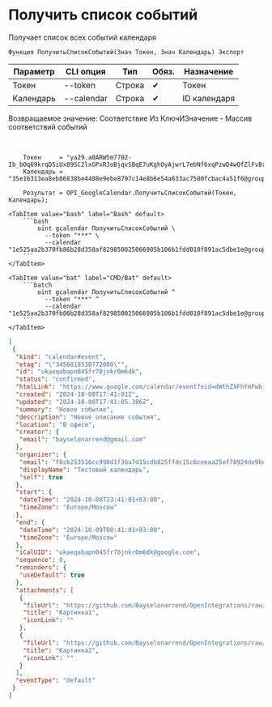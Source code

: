 ﻿---
sidebar_position: 2
---


# Получить список событий
 Получает список всех событий календаря



`Функция ПолучитьСписокСобытий(Знач Токен, Знач Календарь) Экспорт`

  | Параметр | CLI опция | Тип | Обяз. | Назначение |
  |-|-|-|-|-|
  | Токен | --token | Строка | &#x2714; | Токен |
  | Календарь | --calendar | Строка | &#x2714; | ID календаря |

  
  Возвращаемое значение:   Соответствие Из КлючИЗначение - Массив соответствий событий

<br/>




```bsl title="Пример использования для 1С:Предприятие/OneScript"
    Токен     = "ya29.a0ARW5m7702-Ib_bOq69krqD5iUx89SC2lxGPxRJoBjqvSBqE7uKghOyAjwrL7ebNf6xqPzwD4wQfZlFvBrb7QsWlw5PGW_SvkFr57Y8Js...";
    Календарь = "35e16313ea8eb86838be4408e9ebe8797c14e8b6e54a633ac7580fcbac4a51f6@group.calendar.google.com";

    Результат = OPI_GoogleCalendar.ПолучитьСписокСобытий(Токен, Календарь);
```
    

 <Tabs>
  
    <TabItem value="bash" label="Bash" default>
        ```bash
            oint gcalendar ПолучитьСписокСобытий \
              --token "***" \
              --calendar "1e525aa2b370fb86b28d358af829850025066905b106b1fdd010f891ac5dbe1e@group.calendar.google.com"
        ```
    </TabItem>
  
    <TabItem value="bat" label="CMD/Bat" default>
        ```batch
            oint gcalendar ПолучитьСписокСобытий ^
              --token "***" ^
              --calendar "1e525aa2b370fb86b28d358af829850025066905b106b1fdd010f891ac5dbe1e@group.calendar.google.com"
        ```
    </TabItem>
</Tabs>


```json title="Результат"
[
 {
  "kind": "calendar#event",
  "etag": "\"3456818530772000\"",
  "id": "ukaeqabapn045fr78jnkr0m6dk",
  "status": "confirmed",
  "htmlLink": "https://www.google.com/calendar/event?eid=dWthZXFhYmFwbjA0NWZyNzhqbmtyMG02ZGsgZjhjYjI1MzUxNmNjOTkwZDFmMzZhN2QxNWNkYjgyNWZmZGMxNWM2Y2VlYWEyNWVmNzg5MjRkZTliZWVhM2E1NkBn",
  "created": "2024-10-08T17:41:01Z",
  "updated": "2024-10-08T17:41:05.386Z",
  "summary": "Новое событие",
  "description": "Новое описание события",
  "location": "В офисе",
  "creator": {
   "email": "bayselonarrend@gmail.com"
  },
  "organizer": {
   "email": "f8cb253516cc990d1f36a7d15cdb825ffdc15c6ceeaa25ef78924de9beea3a56@group.calendar.google.com",
   "displayName": "Тестовый календарь",
   "self": true
  },
  "start": {
   "dateTime": "2024-10-08T23:41:01+03:00",
   "timeZone": "Europe/Moscow"
  },
  "end": {
   "dateTime": "2024-10-09T00:41:01+03:00",
   "timeZone": "Europe/Moscow"
  },
  "iCalUID": "ukaeqabapn045fr78jnkr0m6dk@google.com",
  "sequence": 0,
  "reminders": {
   "useDefault": true
  },
  "attachments": [
   {
    "fileUrl": "https://github.com/Bayselonarrend/OpenIntegrations/raw/main/service/test_data/picture.jpg",
    "title": "Картинка1",
    "iconLink": ""
   },
   {
    "fileUrl": "https://github.com/Bayselonarrend/OpenIntegrations/raw/main/service/test_data/picture2.jpg",
    "title": "Картинка2",
    "iconLink": ""
   }
  ],
  "eventType": "default"
 }
]
```
